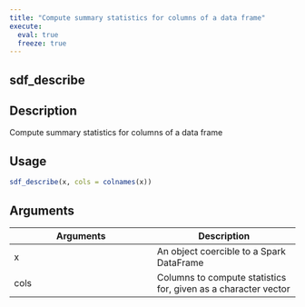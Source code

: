 ```yaml
---
title: "Compute summary statistics for columns of a data frame"
execute:
  eval: true
  freeze: true
---
```


## sdf_describe

## Description
Compute summary statistics for columns of a data frame


## Usage
```r
sdf_describe(x, cols = colnames(x))
```

## Arguments
|Arguments|Description|
|---|---|
| x | An object coercible to a Spark DataFrame |
| cols | Columns to compute statistics for, given as a character vector |








